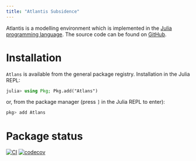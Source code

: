 ```yaml
---
title: "Atlantis Subsidence"
---
```


Atlantis is a modelling environment which is implemented in the [Julia programming language](https://julialang.org/). The source code can be found on [GitHub](https://github.com/Deltares-research/Atlans.jl).

# Installation

`Atlans` is available from the general package registry. Installation in the Julia REPL:

```julia
julia> using Pkg; Pkg.add("Atlans")
```

or, from the package manager (press `]` in the Julia REPL to enter):

```julia
pkg> add Atlans
```

# Package status

[![CI](https://github.com/Deltares-research/Atlans.jl/actions/workflows/ci.yml/badge.svg)](https://github.com/Deltares-research/Atlans.jl/actions/workflows/ci.yml)
[![codecov](https://codecov.io/gh/Deltares-research/Atlans.jl/graph/badge.svg)](https://codecov.io/gh/Deltares-research/Atlans.jl)
